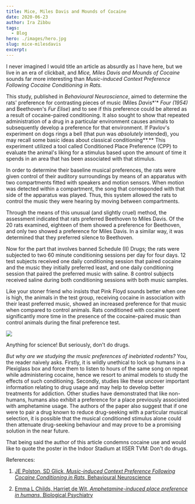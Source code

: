 ```yaml
---
title: Mice, Miles Davis and Mounds of Cocaine
date: 2020-06-23
author: Ira Zibbu
tags:
  - Blog
hero: ./images/hero.jpg
slug: mice-milesdavis
excerpt:
---
```


I never imagined I would title an article as absurdly as I have here, but we live in an era of clickbait, and *Mice, Miles Davis and Mounds of Cocaine* sounds far more interesting than *Music-induced Context Preference Following Cocaine Conditioning in Rats.*

This study, published in *Behavioural Neuroscience*, aimed to determine
the rats' preference for contrasting pieces of music (­Miles *Da*vis*'*
*Four (1954)* and Beethoven's *Fur Elise*) and to see if this preference
could be altered as a result of cocaine-paired conditioning. It also
sought to show that repeated administration of a drug in a particular
environment causes animals to subsequently develop a preference for that
environment. If Pavlov's experiment on dogs rings a bell (that pun was
*absolutely* intended), you may recall some basic ideas about classical
conditioning**.** This experiment utilized a tool called Conditioned
Place Preference (CPP) to evaluate the animal's liking for a stimulus
based upon the amount of time it spends in an area that has been
associated with that stimulus.

In order to determine their baseline musical preferences, the rats were
given control of their auditory surroundings by means of an apparatus
with two compartments fitted with speakers and motion sensors. When
motion was detected within a compartment, the song that corresponded
with that side of the apparatus was played. Thus, this system allowed
the rats to control the music they were hearing by moving between
compartments.

Through the means of this unusual (and slightly cruel) method, the
assessment indicated that rats preferred Beethoven to Miles Davis. Of
the 20 rats examined, eighteen of them showed a preference for
Beethoven, and only two showed a preference for Miles Davis. In a
similar way, it was determined that they preferred silence to Beethoven.

Now for the part that involves banned Schedule (II) Drugs; the rats were
subjected to two 60 minute conditioning sessions per day for four days.
12 test subjects received one daily conditioning session that paired
cocaine and the music they initially preferred least, and one daily
conditioning session that paired the preferred music with saline. 8
control subjects received saline during both conditioning sessions with
both music samples.

Like your stoner friend who insists that Pink Floyd sounds better when
one is high, the animals in the test group, receiving cocaine in
association with their least preferred music, showed an increased
preference for that music when compared to control animals. Rats
conditioned with cocaine spent significantly more time in the presence
of the cocaine-paired music than control animals during the final
preference test.

<div class="Image__Small">
  <img src="./images/pic1.png" />
</div>

Anything for science! But seriously, don't do drugs.

*But why are we studying the music preferences of inebriated rodents?*
You, the reader naively asks. Firstly, it is wildly unethical to lock up
humans in a Plexiglass box and force them to listen to hours of the same
song on repeat while administering cocaine, hence we resort to animal
models to study the effects of such conditioning. Secondly, studies like
these uncover important information relating to drug usage and may help
to develop better treatments for addiction. Other studies have
demonstrated that like non-humans, humans also exhibit a preference for
a place previously associated with amphetamine usage. The authors of the
paper also suggest that if one were to pair a drug known to reduce
drug-seeking with a particular musical selection, it is possible that
the musical conditioned stimulus alone could then attenuate drug-seeking
behaviour and may prove to be a promising solution in the near future.

That being said the author of this article condemns cocaine use and
would like to quote the poster in the Indoor Stadium at IISER TVM: Don't
do drugs.

References:

1. [JE Polston, SD Glick, *Music-induced Context Preference Following
    Cocaine Conditioning in Rats,* Behavioural Neuroscience](https://www.ncbi.nlm.nih.gov/pmc/articles/PMC3144275/)

2. [Emma L Childs, Harriet de Wit, *Amphetamine-induced place preference in humans*, Biological Psychiatry](https://www.ncbi.nlm.nih.gov/pmc/articles/PMC2693956)
